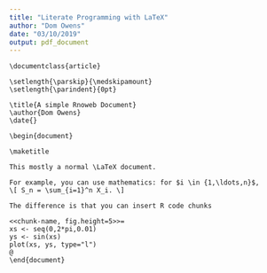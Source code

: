 ```yaml
---
title: "Literate Programming with LaTeX"
author: "Dom Owens"
date: "03/10/2019"
output: pdf_document
---
```


```{}
\documentclass{article}

\setlength{\parskip}{\medskipamount}
\setlength{\parindent}{0pt}

\title{A simple Rnoweb Document}
\author{Dom Owens}
\date{}

\begin{document}

\maketitle

This mostly a normal \LaTeX document.

For example, you can use mathematics: for $i \in {1,\ldots,n}$,
\[ S_n = \sum_{i=1}^n X_i. \]

The difference is that you can insert R code chunks

<<chunk-name, fig.height=5>>=
xs <- seq(0,2*pi,0.01)
ys <- sin(xs)
plot(xs, ys, type="l")
@
\end{document}
```
